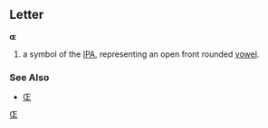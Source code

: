 ==Letter==
'''ɶ'''

#a symbol of the [[IPA]], representing an open front rounded [[vowel]].
===See Also===
*[[Œ]]
[[Category:Latin letters|Œ]]